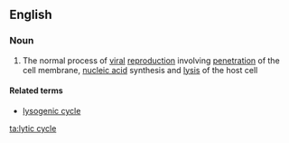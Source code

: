 ==English==

===Noun===
{{wikipedia}}
{{en-noun|head=[[lytic]] [[cycle]]}}

#{{biology}} The normal process of [[viral]] [[reproduction]] involving [[penetration]] of the cell membrane, [[nucleic acid]] synthesis and [[lysis]] of the host cell

====Related terms====
*[[lysogenic cycle]]

[[ta:lytic cycle]]